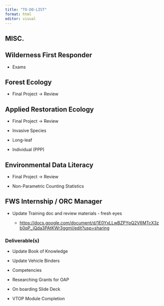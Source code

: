 ```yaml
---
title: "TO-DO-LIST"
format: html
editor: visual
---
```


## MISC.

## Wilderness First Responder

-   Exams

## Forest Ecology

-   Final Project -\> Review

## Applied Restoration Ecology

-   Final Project -\> Review

-   Invasive Species

-   Long-leaf

-   Individual (PPP)

## Environmental Data Literacy

-   Final Project -\> Review

-   Non-Parametric Counting Statistics

## FWS Internship / ORC Manager

-   Update Training doc and review materials - fresh eyes

    -   <https://docs.google.com/document/d/1E0YxLLwBZPYpQ2V6MTcX3zb0qP_jQda3PAtKWr3ggmI/edit?usp=sharing>

### Deliverable(s)

-   Update Book of Knowledge

-   Update Vehicle Binders

-   Competencies

-   Researching Grants for OAP

-   On boarding Slide Deck

-   VTOP Module Completion
